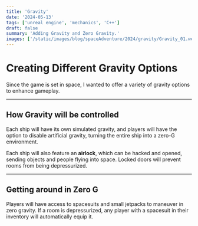 ```yaml
---
title: 'Gravity'
date: '2024-05-13'
tags: ['unreal engine', 'mechanics', 'C++']
draft: false
summary: 'Adding Gravity and Zero Gravity.'
images: ['/static/images/blog/spaceAdventure/2024/gravity/Gravity_01.webp']
---
```


# Creating Different Gravity Options

Since the game is set in space, I wanted to offer a variety of gravity options to enhance gameplay.


<div className="-mx-2 flex flex-wrap overflow-hidden xl:-mx-2">
  <div>
    <VideoPlayer loop autoPlay muted src="/static/vids/2024/gravity/Gravity_05_Synty.webm" />
  </div>
</div>

---

## How Gravity will be controlled 

Each ship will have its own simulated gravity, 
and players will have the option to disable artificial gravity, 
turning the entire ship into a zero-G environment. 

Each ship will also feature an **airlock**, which can be hacked and opened, 
sending objects and people flying into space. 
Locked doors will prevent rooms from being depressurized. 

<VideoPlayer loop autoPlay muted src="/static/vids/2024/gravity/Gravity_06_Synty.webm" />

---

## Getting around in Zero G

Players will have access to spacesuits and small jetpacks to maneuver in zero gravity.
If a room is depressurized, any player with a spacesuit in their inventory will automatically equip it.

<div className="-mx-2 flex flex-wrap overflow-hidden xl:-mx-2">
  <div className=" w-full overflow-hidden xl:my-1 xl:w-1/2 xl:px-2">
    <VideoPlayer loop autoPlay muted src="/static/vids/2024/gravity/Gravity_01_door.webm" />
  </div>
    <div className="my-1 w-full overflow-hidden px-2 xl:my-1 xl:w-1/2 xl:px-2">
    <VideoPlayer loop autoPlay muted src="/static/vids/2024/gravity/Gravity_04_zerog.webm" />
  </div>
</div>

